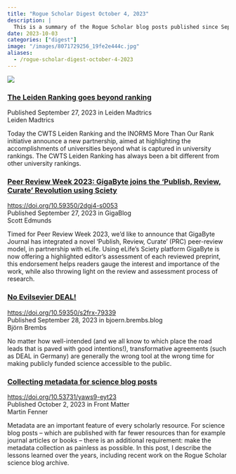 ```yaml
---
title: "Rogue Scholar Digest October 4, 2023"
description: |
  This is a summary of the Rogue Scholar blog posts published since September 27, 2023.
date: 2023-10-03
categories: ["digest"]
image: "/images/8071729256_19fe2e444c.jpg"
aliases: 
  - /rogue-scholar-digest-october-4-2023
---
```


![](/images/8071729256_19fe2e444c.jpg)

### [The Leiden Ranking goes beyond ranking](https://www.leidenmadtrics.nl/articles/the-leiden-ranking-goes-beyond-ranking)
| Published September 27, 2023 in Leiden Madtrics
| Leiden Madtrics

Today the CWTS Leiden Ranking and the INORMS More Than Our Rank initiative announce a new partnership, aimed at highlighting the accomplishments of universities beyond what is captured in university rankings. The CWTS Leiden Ranking has always been a bit different from other university rankings.

### [Peer Review Week 2023: GigaByte joins the ‘Publish, Review, Curate’ Revolution using Sciety](https://doi.org/10.59350/2dgj4-s0053)
| <https://doi.org/10.59350/2dgj4-s0053>
| Published September 27, 2023 in GigaBlog
| Scott Edmunds

Timed for Peer Review Week 2023, we’d like to announce that GigaByte Journal has integrated a novel ‘Publish, Review, Curate’ (PRC) peer-review model, in partnership with eLife. Using eLife’s Sciety platform GigaByte is now offering a highlighted editor’s assessment of each reviewed preprint, this endorsement helps readers gauge the interest and importance of the work, while also throwing light on the review and assessment process of research.

### [No Evilsevier DEAL!](https://doi.org/10.59350/s2frx-79339)
| <https://doi.org/10.59350/s2frx-79339>
| Published September 28, 2023 in bjoern.brembs.blog
| Björn Brembs

No matter how well-intended (and we all know to which place the road leads that is paved with good intentions!), transformative agreements (such as DEAL in Germany) are generally the wrong tool at the wrong time for making publicly funded science accessible to the public.

### [Collecting metadata for science blog posts](https://doi.org/10.53731/yaws9-eyt23)
| <https://doi.org/10.53731/yaws9-eyt23>
| Published October 2, 2023 in Front Matter
| Martin Fenner

Metadata are an important feature of every scholarly resource. For science blog posts – which are published with far fewer resources than for example journal articles or books – there is an additional requirement: make the metadata collection as painless as possible. In this post, I describe the lessons learned over the years, including recent work on the Rogue Scholar science blog archive.
